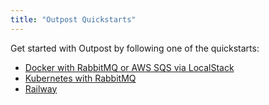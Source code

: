 ```yaml
---
title: "Outpost Quickstarts"
---
```


Get started with Outpost by following one of the quickstarts:

- [Docker with RabbitMQ or AWS SQS via LocalStack](/docs/quickstarts/docker)
- [Kubernetes with RabbitMQ](/docs/quickstarts/kubernetes)
- [Railway](/docs/quickstarts/railway)
